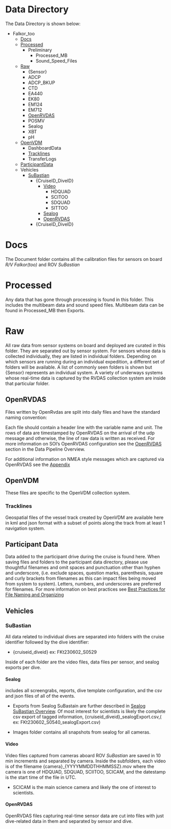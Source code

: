 # Data Directory {.unnumbered}

The Data Directory is shown below:

* Falkor_too
   *  [Docs](#docs)
   *  [Processed ](#processed)    
      * Preliminary
         * Processed_MB
         * Sound_Speed_Files     
   *  [Raw](#raw)
      *  {Sensor}
      *  ADCP 
      *  ADCP_BKUP  
      *  CTD 
      *  EA440  
      *  EK80 
      *  EM124 
      *  EM712  
      *  [OpenRVDAS](#openrvdas)  
      *  POSMV 
      *  Sealog 
      *  XBT 
      *  pH
   *  [OpenVDM](#openvdm)   
      * DashboardData	 
      * [Tracklines](#tracklines)	 
      * TransferLogs   
   *  [ParticipantData](#participantdata)
   *  Vehicles
      * [SuBastian](#subastian)
         * {CruiseID_DiveID} 
            * [Video](#video)
               * HDQUAD
               * SCITOO
               * SDQUAD
               * SITTOO
            * [Sealog](#sealog)
            * [OpenRVDAS](#openrvdas)
         *  {CruiseID_DiveID} 


# Docs

The Document folder contains all the calibration files for sensors on board *R/V Falkor(too)* and ROV *SuBastian*


# Processed

Any data that has gone through processing is found in this folder. This includes the multibeam data and sound speed files.
Multibeam data can be found in Processed_MB then Exports.


# Raw

All raw data from sensor systems on board and deployed are curated in this folder. They are separated out by sensor system. For sensors whose data is collected individually, they are listed in individual folders. Depending on which sensors are running during an individual expedition, a different set of folders will be available. A list of commonly seen folders is shown but {Sensor} represents an individual system. A variety of underways systems whose real-time data is captured by the RVDAS collection system are inside that particular folder.


## OpenRVDAS

Files written by OpenRvdas are split into daily files and have the standard naming convention:


Each file should contain a header line with the variable name and unit. The rows of data are timestamped by OpenRVDAS on the arrival of the udp message and otherwise, the line of raw data is written as received.
For more information on SOI's OpenRVDAS configuration see the [OpenRVDAS](data_pipeline.qmd#openrvdas) section in the Data Pipeline Overview.


For additional information on NMEA style messages which are captured via OpenRVDAS see the [Appendix](appendix.qmd)




## OpenVDM

These files are specific to the OpenVDM collection system.


### Tracklines

Geospatial files of the vessel track created by OpenVDM are available here in kml and json format with a subset of points along the track from at least 1 navigation system.




## Participant Data

Data added to the participant drive during the cruise is found here. When saving files and folders to the participant data directory, please use thoughtful filenames and omit spaces and punctuation other than hyphen and underscore, (i.e. exclude spaces, question marks, parenthesis, square and curly brackets from filenames as this can impact files being moved from system to system). Letters, numbers, and underscores are preferred for filenames. For more information on best practices see [Best Practices for File Naming and Organizing](https://library.si.edu/sites/default/files/tutorial/pdf/filenamingorganizing20180227.pdf)


## Vehicles

### SuBastian

All data related to individual dives are separated into folders with the cruise identifier followed by the dive identifier:

- {cruiseid_diveid} ex: FKt230602_S0529

Inside of each folder are the video files, data files per sensor, and sealog exports per dive.




#### Sealog

includes all screengrabs, reports, dive template configuration, and the csv and json files of all of the events.

- Exports from Sealog SuBastain are further described in [Sealog SuBastian Overview](sealog_subastian.qmd#diveexports). Of most interest for scientists is likely the complete csv export of tagged information, {cruiseid_diveid}_sealogExport.csv,( ex: FKt230602_S0540_sealogExport.csv)

- Images folder contains all snapshots from sealog for all cameras.


#### Video

Video files captured from cameras aboard ROV *SuBastian* are saved in 10 min increments and separated by camera. Inside the subfolders, each video is of the filename {camera}_{YYYYMMDDTHHMMSSZ}.mov
where the camera is one of HDQUAD, SDQUAD, SCIITOO, SCICAM, and the datestamp is the start time of the file in UTC.

- SCICAM is the main science camera and likely the one of interest to scientists.




#### OpenRVDAS

OpenRVDAS files capturing real-time sensor data are cut into files with just dive-related data in them and separated by sensor and dive.




